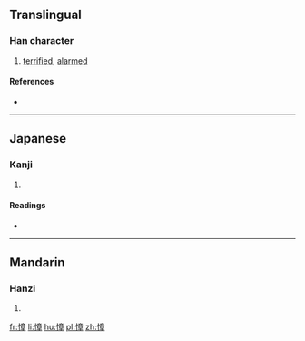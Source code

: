 ==Translingual==

===Han character===
{{Han char|rn=61|rad=心|as=11|sn=14|four=9004<sub>6</sub>|canj=心卜廿十 (PYTJ)|ids=⿰[[忄]][[章]]}}

# [[terrified]], [[alarmed]]

====References====
* {{Han ref|kx=0399.040|dkj=11102|dj=0738.210|hdz=42347.120|uh=615E|ud=24926|bh=E1C5|bd=57797}}

----

==Japanese==

===Kanji===
{{ja-kanji|grade=|rs=心11}}

# {{defn|lang=ja|sort=心11}}

====Readings====
* {{ja-readings|on=[[しょう]] (shō)|kun=[[おそれる]] (osoreru)}}

----

==Mandarin==

===Hanzi===
{{cmn-hanzi|pin=[[cào]] ([[cao4]]), [[zhāng]] ([[zhang1]])|wg=ts'ao<sup>4</sup>, chang<sup>1</sup>}}

# {{defn|lang=cmn|sort=心11}}

[[fr:慞]]
[[li:慞]]
[[hu:慞]]
[[pl:慞]]
[[zh:慞]]